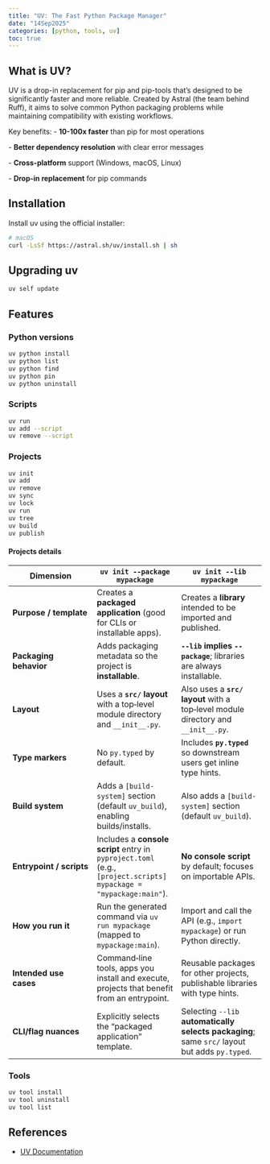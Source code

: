 ```yaml
---
title: "UV: The Fast Python Package Manager"
date: "14Sep2025"
categories: [python, tools, uv]
toc: true
---
```


## What is UV?

UV is a drop-in replacement for pip and pip-tools that's designed to be significantly faster and more reliable. Created by Astral (the team behind Ruff), it aims to solve common Python packaging problems while maintaining compatibility with existing workflows.

Key benefits: - **10-100x faster** than pip for most operations

\- **Better dependency resolution** with clear error messages

\- **Cross-platform** support (Windows, macOS, Linux)

\- **Drop-in replacement** for pip commands

## Installation

Install uv using the official installer:

``` bash
# macOS
curl -LsSf https://astral.sh/uv/install.sh | sh
```

## Upgrading uv

``` bash
uv self update
```

## Features

### Python versions

``` bash
uv python install
uv python list
uv python find
uv python pin
uv python uninstall
```

### Scripts

``` bash
uv run
uv add --script
uv remove --script
```

### Projects

``` bash
uv init
uv add
uv remove
uv sync
uv lock
uv run
uv tree
uv build
uv publish
```

#### Projects details

| Dimension | `uv init --package mypackage` | `uv init --lib mypackage` |
|------------------------|------------------------|------------------------|
| **Purpose / template** | Creates a **packaged application** (good for CLIs or installable apps). | Creates a **library** intended to be imported and published. |
| **Packaging behavior** | Adds packaging metadata so the project is **installable**. | **`--lib` implies `--package`**; libraries are always installable. |
| **Layout** | Uses a **`src/` layout** with a top‑level module directory and `__init__.py`. | Also uses a **`src/` layout** with a top‑level module directory and `__init__.py`. |
| **Type markers** | No `py.typed` by default. | Includes **`py.typed`** so downstream users get inline type hints. |
| **Build system** | Adds a `[build-system]` section (default `uv_build`), enabling builds/installs. | Also adds a `[build-system]` section (default `uv_build`). |
| **Entrypoint / scripts** | Includes a **console script** entry in `pyproject.toml` (e.g., `[project.scripts] mypackage = "mypackage:main"`). | **No console script** by default; focuses on importable APIs. |
| **How you run it** | Run the generated command via `uv run mypackage` (mapped to `mypackage:main`). | Import and call the API (e.g., `import mypackage`) or run Python directly. |
| **Intended use cases** | Command‑line tools, apps you install and execute, projects that benefit from an entrypoint. | Reusable packages for other projects, publishable libraries with type hints. |
| **CLI/flag nuances** | Explicitly selects the “packaged application” template. | Selecting `--lib` **automatically selects packaging**; same `src/` layout but adds `py.typed`. |

### Tools

``` bash
uv tool install
uv tool uninstall
uv tool list
```

## References

-   [UV Documentation](https://docs.astral.sh/uv/)